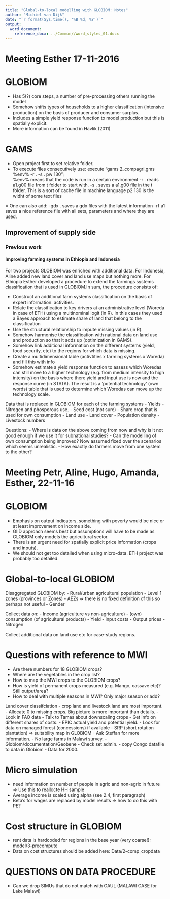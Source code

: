 ```yaml
---
title: "Global-to-local modelling with GLOBIOM: Notes"
author: "Michiel van Dijk"
date: "`r format(Sys.time(), '%B %d, %Y')`"
output: 
  word_document:
    reference_docx: ../Common//word_styles_01.docx
---
```


# Meeting Esther 17-11-2016

# GLOBIOM
- Has 5(?) core steps, a number of pre-processing others running the model
- Somehow shifts types of households to a higher classification (intensive production) on the basis of producer and consumer surplus.
-	Includes a simple yield response function to model production but this is spatially explicit.
- More information can be found in Havlik (2011)


# GAMS
- Open project first to set relative folder.
- To execute files consecutively use: execute "gams 2_compagri.gms  %env%  -r .\t\a1     -s .\t\a2         pw 130";      
%env% means that the code is run  in a certain environment
-r .\t\a1 reads a1.g00 file from t folder to start with.
-s .\t\a1 saves a a1.g00 file in the t folder. This is a sort of cache file in machine language
p2 130 is the widht of some text files

= One can also add:
-gdx .\gdx\a1 saves a gdx files with the latest information
-rf a1 saves a nice reference file with all sets, parameters and where they are used.





## Improvement of supply side
### Previous work
#### Improving farming systems in Ethiopia and Indonesia
For two projects GLOBIOM was enriched with additional data. For Indonesia, Aline added new land cover and land use maps but nothing more. For Ethiopia Esther developed a procedure to extend the farmings systems classification that is used in GLOBIOM.In sum, the procedure consists of:

- Construct an additional farm systems classification on the basis of expert information: activities.
- Relate the classification to key drivers at an administrative level (Woreda in case of ETH) using a multinominal logit (in R). In this cases they used a Bayes approach to estimate share of land that belong to the classification
- Use the structural relationship to impute missing values (in R).
- Somehow harmonise the classification with national data on land use and production so that it adds up (optimization in GAMS).
- Somehow link additional information on the different systems (yield, food security, etc) to the regions for which data is missing.
- Create a multidimensional table (activtities x farming systems x Woreda) and fill this with info
- Somehow estimate a yield response function to assess which Woredas can still move to a higher technology (e.g. from medium intensity to high intensity) on the basis where there yield and input use is now and the response curve (in STATA). The result is a 'potential technology' (own words) table that is used to determine which Woredas can move up the technology scale.  

Data that is replaced in GLOBIOM for each of the farming systems
- Yields
- Nitrogen and phosporous use.
- Seed cost (not sure)
- Share crop that is used for own consumption
- Land use
- Land cover
- Population density
- Livestock numbers

Questions:
- Where is data on the above coming from now and why is it not good enough if we use it for subnational studies? 
- Can the modelling of own consumption being improved? Now assumed fixed over the scenarios which seems unrealistic.
- How exactly do farmers move from one system to the other?

# Meeting Petr, Aline, Hugo, Amanda, Esther, 22-11-16

# GLOBIOM
- Emphasis on output indicators, something with poverty would be nice or at least improvement on income side.
- GIID approach seems best but assumptions will have to be made as GLOBIOM only models the agricultural sector.
- There is an urgent need for spatially explicit price information (crops and inputs).
- We should not get too detailed when using micro-data. ETH project was probably too detailed.


# Global-to-local GLOBIOM
Disaggregated GLOBIOM by:
- Rural/urban agricultural population
- Level 1 zones (provinces or Zones)
- AEZs => there is no fixed definition of this so perhaps not useful
- Gender

Collect data on:
- Income (agriculture vs non-agriculture)
- (own) consumption (of agricultural products)
- Yield
- input costs
- Output prices
- Nitrogen

Collect additional data on land use etc for case-study regions.

# Questions with reference to MWI
- Are there numbers for 18 GLOBIOM crops?
- Where are the vegetables in the crop list?
- How to map the MWI crops to the GLOBIOM crops?
- How is yield of permanent crops measured (e.g. Mango, cassave etc)? Still output/area?
- How to deal with multiple seasons in MWI? Only major season or add?



Land cover classifciation
- crop land and livestock land are most important.
- Allocate 0 to missing crops. Big picture is more important than details.
- Look in FAO data
- Talk to Tamas about downscaling crops
- Get info on different shares of costs.
- EPIC actual yield and potential yield.
- Look for data on managed forest (concessions) if available
- SRP (short rotation plantation) => suitability map in GLOBIOM
- Ask Steffan for more information.
- No large farms in Malawi survey.
- Globiom/documentation/Geobene
- Check set admin.
- copy Congo datafile to data in Globiom
- Data for 2000.

# Micro simulation
- need information on number of people in agric and non-agric in future => Use this to reallocte HH sample
- Average income is scaled using alpha (see 2.4, first paragraph)
- Beta's for wages are replaced by model results => how to do this with PE?

# Cost structure in GLOBIOM
- rent data is hardcoded for regions in the base year (very coarse!): model/3-precompute
- Data on cost structures should be added here: Data/2-comp_cropdata



# QUESTIONS ON DATA PROCEDURE
- Can we drop SIMUs that do not match with GAUL (MALAWI CASE for Lake Malawi)